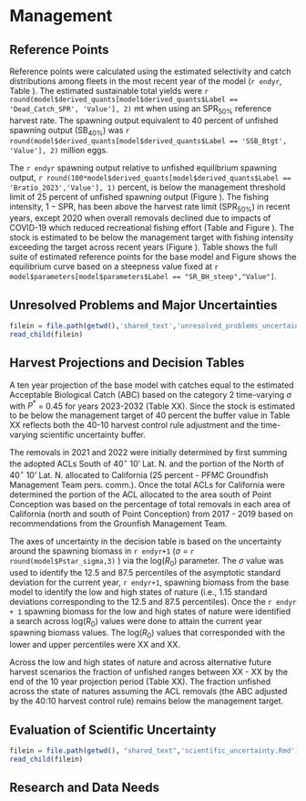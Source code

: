# Management {#management}

## Reference Points

Reference points were calculated using the estimated selectivity and catch distributions among fleets in the most recent year of the model (`r endyr`, Table \ref{tab:south_referenceES}). The estimated sustainable total yields  were `r round(model$derived_quants[model$derived_quants$Label == 'Dead_Catch_SPR', 'Value'], 2)` mt when using an $\text{SPR}_{50\%}$ reference harvest rate. The spawning output equivalent to 40 percent of unfished spawning output ($\text{SB}_{40\%}$) was `r round(model$derived_quants[model$derived_quants$Label == 'SSB_Btgt', 'Value'], 2)` million eggs. 

The `r endyr` spawning output relative to unfished equilibrium spawning output, `r round(100*model$derived_quants[model$derived_quants$Label == 'Bratio_2023','Value'], 1)` percent, is below the management threshold limit of 25 percent of unfished spawning output (Figure \ref{fig:depl}). The fishing intensity, $1-\text{SPR}$, has been above the harvest rate limit ($\text{SPR}_{50\%}$) in recent years, except 2020 when overall removals declined due to impacts of COVID-19 which reduced recreational fishing effort (Table \ref{tab:south_timeseries} and Figure \ref{fig:1-spr}). The stock is estimated to be below the management target with fishing intensity exceeding the target across recent years (Figure \ref{fig:phase}). Table \ref{tab:south_referenceES} shows the full suite of estimated reference points for the base model and Figure \ref{fig:yield} shows the equilibrium curve based on a steepness value fixed at `r model$parameters[model$parameters$Label == "SR_BH_steep","Value"]`.

## Unresolved Problems and Major Uncertainties

```r
filein = file.path(getwd(),'shared_text','unresolved_problems_uncertainties.Rmd')
read_child(filein)
```

## Harvest Projections and Decision Tables

A ten year projection of the base model with catches equal to the estimated Acceptable Biological Catch (ABC) based on the category 2 time-varying $\sigma$ with $P^*$ = 0.45 for years 2023-2032 (Table XX). Since the stock is estimated to be below the management target of 40 percent the buffer value in Table XX reflects both the 40-10 harvest control rule adjustment and the time-varying scientific uncertainty buffer.

The removals in 2021 and 2022 were initially determined by first summing the adopted ACLs South of 40$^\circ$ 10' Lat. N. and the portion of the North of 40$^\circ$ 10' Lat. N. allocated to California (25 percent - PFMC Groundfish Management Team pers. comm.). Once the total ACLs for California were determined the portion of the ACL allocated to the area south of Point Conception was based on the percentage of total removals in each area of California (north and south of Point Conception) from 2017 - 2019 based on recommendations from the Grounfish Management Team. 

The axes of uncertainty in the decision table is based on the uncertainty around the spawning biomass in `r endyr+1` ($\sigma$ = `r round(model$Pstar_sigma,3) ` ) via the log($R_0$) parameter. The $\sigma$ value was used to identify the 12.5 and 87.5 percentiles of the asymptotic standard deviation for the current year, `r endyr+1`, spawning biomass from the base model to identify the low and high states of nature (i.e., 1.15 standard deviations corresponding to the 12.5 and 87.5 percentiles). Once the `r endyr + 1` spawning biomass for the low and high states of nature were identified a search across log($R_0$) values were done to attain the current year spawning biomass values. The log($R_0$) values that corresponded with the lower and upper percentiles were XX and XX.  

Across the low and high states of nature and across alternative future harvest scenarios the fraction of unfished ranges between XX - XX by the end of the 10 year projection period (Table XX). The fraction unfished across the state of natures assuming the ACL removals (the ABC adjusted by the 40:10 harvest control rule) remains below the management target.  


## Evaluation of Scientific Uncertainty

```r
filein = file.path(getwd(), "shared_text",'scientific_uncertainty.Rmd')
read_child(filein)
```

## Research and Data Needs
